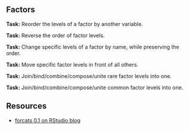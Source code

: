 ## Factors

**Task:** Reorder the levels of a factor by another variable.

**Task:** Reverse the order of factor levels.

**Task:** Change specific levels of a factor by name, while preserving the order.

**Task:** Move specific factor levels in front of all others.

**Task:** Join/bind/combine/compose/unite rare factor levels into one.

**Task:** Join/bind/combine/compose/unite common factor levels into one.

## Resources

* [forcats 0.1 on RStudio blog](https://blog.rstudio.org/2016/08/31/forcats-0-1-0/)
